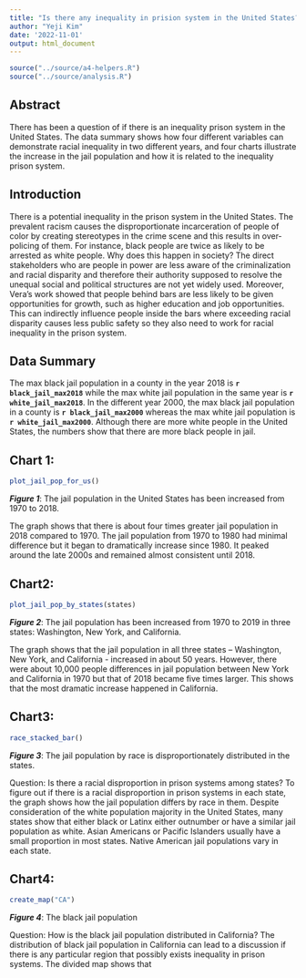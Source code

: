 ```yaml
---
title: "Is there any inequality in prision system in the United States?"
author: "Yeji Kim"
date: '2022-11-01'
output: html_document
---
```


```r
source("../source/a4-helpers.R")
source("../source/analysis.R")
```


## Abstract 
There has been a question of if there is an inequality prison system in the United States. The data summary shows how four different variables can demonstrate racial inequality in two different years, and four charts illustrate the increase in the jail population and how it is related to the inequality prison system. 

## Introduction 
There is a potential inequality in the prison system in the United States. The prevalent racism causes the disproportionate incarceration of people of color by creating stereotypes in the crime scene and this results in over-policing of them. For instance, black people are twice as likely to be arrested as white people. Why does this happen in society? The direct stakeholders who are people in power are less aware of the criminalization and racial disparity and therefore their authority supposed to resolve the unequal social and political structures are not yet widely used. Moreover, Vera’s work showed that people behind bars are less likely to be given opportunities for growth, such as higher education and job opportunities. This can indirectly influence people inside the bars where exceeding racial disparity causes less public safety so they also need to work for racial inequality in the prison system.  

## Data Summary 
The max black jail population in a county in the year 2018 is **`r black_jail_max2018`** while the max white jail population in the same year is **`r white_jail_max2018`**. In the different year 2000, the max black jail population in a county is **`r black_jail_max2000`** whereas the max white jail population is **`r white_jail_max2000`**.  Although there are more white people in the United States, the numbers show that there are more black people in jail.   

## Chart 1: 
```r
plot_jail_pop_for_us()
```

_**Figure 1**_: The jail population in the United States has been increased from 1970 to 2018. 

The graph shows that there is about four times greater jail population in 2018 compared to 1970. The jail population from 1970 to 1980 had minimal difference but it began to dramatically increase since 1980. It peaked around the late 2000s and remained almost consistent until 2018. 

## Chart2: 
```r
plot_jail_pop_by_states(states)
```

_**Figure 2**_: The jail population has been increased from 1970 to 2019 in three states: Washington, New York, and California.

The graph shows that the jail population in all three states – Washington, New York, and California - increased in about 50 years. However, there were about 10,000 people differences in jail population between New York and California in 1970 but that of 2018 became five times larger. This shows that the most dramatic increase happened in California. 

## Chart3: 
```r
race_stacked_bar()
```

_**Figure 3**_: The jail population by race is disproportionately distributed in the states. 

Question: Is there a racial disproportion in prison systems among states? 
To figure out if there is a racial disproportion in prison systems in each state, the graph shows how the jail population differs by race in them. Despite consideration of the white population majority in the United States, many states show that either black or Latinx either outnumber or have a similar jail population as white. Asian Americans or Pacific Islanders usually have a small proportion in most states. Native American jail populations vary in each state. 

## Chart4: 
```r
create_map("CA")
```

_**Figure 4**_: The black jail population 

Question: How is the black jail population distributed in California?
The distribution of black jail population in California can lead to a discussion if there is any particular region that possibly exists inequality in prison systems. The divided map shows that 
